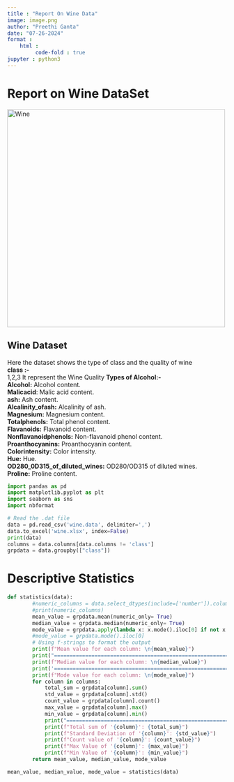 ```yaml
---
title : "Report On Wine Data"
image: image.png
author: "Preethi Ganta"
date: "07-26-2024"
format : 
    html :
         code-fold : true
jupyter : python3
---
```

# Report on Wine DataSet
![**Wine**](image.png){width="500" fig-align="right"}<br>

## Wine Dataset
Here the dataset shows the type of class and the quality of wine<br>
**class :-**<br>1,2,3 It represent the Wine Quality
**Types of Alcohol:-**<br>**Alcohol:** Alcohol content.<br>
**Malicacid**: Malic acid content.<br>
**ash:** Ash content.<br>
**Alcalinity_ofash:** Alcalinity of ash.<br>
**Magnesium:** Magnesium content.<br>
**Totalphenols:** Total phenol content.<br>
**Flavanoids:** Flavanoid content.<br>
**Nonflavanoidphenols:** Non-flavanoid phenol content.<br>
**Proanthocyanins:** Proanthocyanin content.<br>
**Colorintensity:** Color intensity.<br>
**Hue:** Hue.<br>
**OD280_0D315_of_diluted_wines:** OD280/OD315 of diluted wines.<br>
**Proline:** Proline content.<br>

```python
import pandas as pd
import matplotlib.pyplot as plt
import seaborn as sns
import nbformat

# Read the .dat file
data = pd.read_csv('wine.data', delimiter=',')
data.to_excel('wine.xlsx', index=False)
print(data)
columns = data.columns[data.columns != 'class']    
grpdata = data.groupby(["class"])
```
# Descriptive Statistics
```python
def statistics(data):
        #numeric_columns = data.select_dtypes(include=['number']).columns
        #print(numeric_columns)
        mean_value = grpdata.mean(numeric_only= True)
        median_value = grpdata.median(numeric_only= True)
        mode_value = grpdata.apply(lambda x: x.mode().iloc[0] if not x.mode().empty else None, include_groups=False)
        #mode_value = grpdata.mode().iloc[0]         
        # Using f-strings to format the output
        print(f"Mean value for each column: \n{mean_value}")
        print("==========================================================")
        print(f"Median value for each column: \n{median_value}")
        print('===========================================================')
        print(f"Mode value for each column: \n{mode_value}")     
        for column in columns:
            total_sum = grpdata[column].sum()     
            std_value = grpdata[column].std()     
            count_value = grpdata[column].count()
            max_value = grpdata[column].max()
            min_value = grpdata[column].min()
            print("=========================================================")
            print(f"Total sum of '{column}': {total_sum}")
            print(f"Standard Deviation of '{column}': {std_value}")
            print(f"Count value of '{column}': {count_value}")
            print(f"Max Value of '{column}': {max_value}")
            print(f"Min Value of '{column}': {min_value}")
        return mean_value, median_value, mode_value

mean_value, median_value, mode_value = statistics(data)
```
